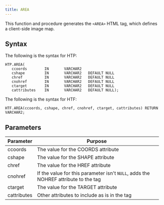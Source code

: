 ```yaml
---
title: AREA
---
```


This function and procedure generates the `<AREA>` HTML tag, which defines a client-side image map.

## Syntax 

The following is the syntax for HTP:

```
HTP.AREA(
   ccoords        IN       VARCHAR2
   cshape         IN       VARCHAR2   DEFAULT NULL
   chref          IN       VARCHAR2   DEFAULT NULL
   cnohref        IN       VARCHAR2   DEFAULT NULL
   ctarget        IN       VARCHAR2   DEFAULT NULL
   cattributes    IN       VARCHAR2   DEFAULT NULL);
```

The following is the syntax for HTF:

```
HTF.AREA(ccoords, cshape, chref, cnohref, ctarget, cattributes) RETURN VARCHAR2;
```

## Parameters 

| Parameter | Purpose  |
| --------- | -------- |
| ccoords | The value for the COORDS attribute |
| cshape | The value for the SHAPE attribute | 
| chref | The value for the HREF attribute | 
| cnohref | If the value for this parameter isn't `NULL`, adds the NOHREF attribute to the tag |
| ctarget | The value for the TARGET attribute |
| cattributes | Other attributes to include as is in the tag |
